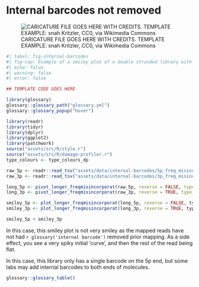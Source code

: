 # Internal barcodes not removed 

![CARICATURE FILE GOES HERE WITH CREDITS. TEMPLATE EXAMPLE: snah Kritzler, CC0, via Wikimedia Commons](https://upload.wikimedia.org/wikipedia/commons/thumb/d/d1/Salvador_dali_als_Auge.jpg/512px-Salvador_dali_als_Auge.jpg){#fig-template}

```r
#| label: fig-internal-barcodes
#| fig-cap: Example of a smiley plot of a double stranded library with barcodes that were not removed prior mapping. Data taken from library GEN72 (ERR2112579) of [@Andrades_Valtuena2017-qr]. Damage data generated using [DamageProfiler](/intro.qmd) and plotted using R and tidyverse packages [@Wickham2019-ot].
#| echo: false
#| warning: false
#| error: false

## TEMPLATE CODE GOES HERE

library(glossary)
glossary::glossary_path("glossary.yml")
glossary::glossary_popup("hover")

library(readr)
library(tidyr)
library(dplyr)
library(ggplot2)
library(patchwork)
source("assets/src/R/style.r")
source("assets/src/R/damage-profiler.r")
type_colours <- type_colours_dp

raw_5p <- readr::read_tsv("assets/data/internal-barcodes/5p_freq_misincorporations.txt", comment = "#")
raw_3p <- readr::read_tsv("assets/data/internal-barcodes/3p_freq_misincorporations.txt", comment = "#")

long_5p <- pivot_longer_freqmisincorporat(raw_5p, reverse = FALSE, type_colours = type_colours)
long_3p <- pivot_longer_freqmisincorporat(raw_3p, reverse = TRUE, type_colours = type_colours)

smiley_5p <- plot_longer_freqmisincorporat(long_5p, reverse = FALSE, type_colours)
smiley_3p <- plot_longer_freqmisincorporat(long_3p, reverse = TRUE, type_colours)

smiley_5p + smiley_3p
```


In this case, this smiley plot is not very smiley as the mapped reads have not had `r glossary('internal barcode')` removed prior mapping. As a side effect, you see a very spiky initial 'curve', and then the rest of the read being flat.

In this case, this library only has a single barcode on the 5p end, but some labs may add internal barcodes to both ends of molecules.


```r
glossary::glossary_table()
```
